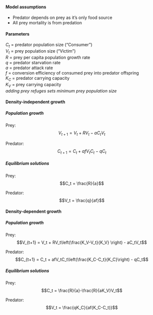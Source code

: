 
#### Model assumptions  
  
* Predator depends on prey as it's only food source  
* All prey mortality is from predation  
   
   
#### Parameters

$C_t$ = predator population size ("Consumer")  
$V_t$ = prey population size ("Victim")  
$R$ = prey per capita population growth rate  
$q$ = predator starvation rate  
$a$ = predator attack rate  
$f$ = conversion efficiency of consumed prey into predator offspring  
$K_C$ = predator carrying capacity  
$K_V$ = prey carrying capacity  
*adding prey refuges sets minimum prey population size*
  
#### Density-independent growth  
  
##### Population growth  
  
  
Prey: 
$$V_{t+1} = V_t + RV_t - aC_tV_t$$  
  
Predator: 
$$C_{t+1} = C_t + afV_tC_t - qC_t$$   
  
  
##### Equilibrium solutions  
  
  
Prey: 
$$C_t = \frac{R}{a}$$  
  
Predator: 
$$V_t =  \frac{q}{af}$$   
  
  
#### Density-dependent growth   
  
##### Population growth  
   
   
Prey: 
$$V_{t+1} = V_t + RV_t\left(\frac{K_V-V_t}{K_V} \right) - aC_tV_t$$  
  
Predator: 
$$C_{t+1} = C_t + afV_tC_t\left(\frac{K_C-C_t}{K_C}\right) - qC_t$$
   
   
##### Equilibrium solutions  
   
   
Prey: 
$$C_t = \frac{R}{a}-\frac{R}{aK_V}V_t$$  
  
Predator: 
$$V_t = \frac{qK_C}{af(K_C-C_t)}$$
  
  

